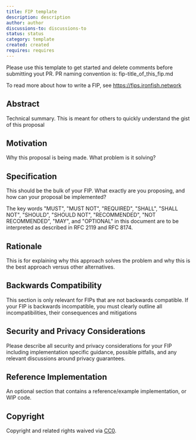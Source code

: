 ```yaml
---
title: FIP template
description: description
author: author
discussions-to: discussions-to
status: status
category: template
created: created
requires: requires
---
```


Please use this template to get started and delete comments before submitting yout PR.
PR naming convention is: fip-title_of_this_fip.md

To read more about how to write a FIP, see https://fips.ironfish.network

## Abstract

Technical summary. This is meant for others to quickly understand the gist of this proposal

## Motivation

Why this proposal is being made. What problem is it solving?

## Specification

This should be the bulk of your FIP. What exactly are you proposing, and how can your proposal be implemented?

The key words "MUST", "MUST NOT", "REQUIRED", "SHALL", "SHALL NOT", "SHOULD", "SHOULD NOT", "RECOMMENDED", "NOT RECOMMENDED", "MAY", and "OPTIONAL" in this document are to be interpreted as described in RFC 2119 and RFC 8174.

## Rationale

This is for explaining why this approach solves the problem and why this is the best approach versus other alternatives.

## Backwards Compatibility 

This section is only relevant for FIPs that are not backwards compatible. If your FIP is backwards incompatible, you must clearly outline all incompatibilities, their consequences and mitigations

## Security and Privacy Considerations

Please describe all security and privacy considerations for your FIP including implementation specific guidance, possible pitfalls, and any relevant discussions around privacy guarantees.

## Reference Implementation

An optional section that contains a reference/example implementation, or WIP code.

## Copyright

Copyright and related rights waived via [CC0](https://creativecommons.org/share-your-work/public-domain/cc0/).
